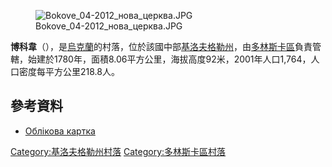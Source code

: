 [[Image:Bokove_04-2012_нова_церква.JPG|right]]

{{coord|48|12|17|N|33|3|58|E|scale:100000_region:UA|display=title}}

'''博科韋'''（{{lang-uk|Бокове}}），是[[烏克蘭|烏克蘭]]的村落，位於該國中部[[基洛夫格勒州|基洛夫格勒州]]，由[[多林斯卡區|多林斯卡區]]負責管轄，始建於1780年，面積8.06平方公里，海拔高度92米，2001年人口1,764，人口密度每平方公里218.8人。

==參考資料==
* [http://gska2.rada.gov.ua/pls/z7502/A005?rdat1=30.01.2010&rf7571=16728 Облікова картка]{{dead link|date=2017年11月 |bot=InternetArchiveBot |fix-attempted=yes }}

{{DEFAULTSORT:Кірове}}
[[Category:基洛夫格勒州村落|Category:基洛夫格勒州村落]]
[[Category:多林斯卡區村落|Category:多林斯卡區村落]]


{{Kirovohrad-geo-stub}}